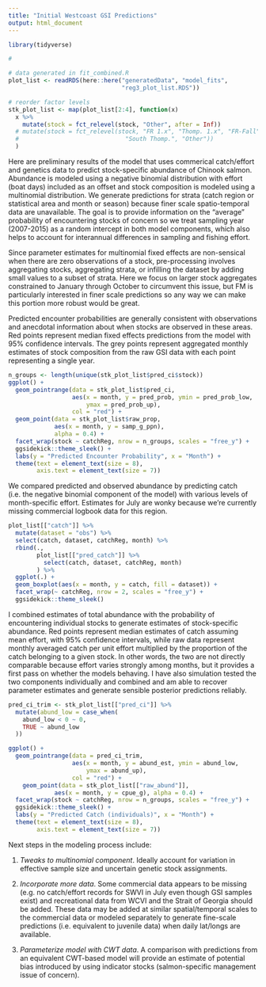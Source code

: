 ```yaml
---
title: "Initial Westcoast GSI Predictions"
output: html_document
---
```


```r
library(tidyverse)

#

# data generated in fit_combined.R
plot_list <- readRDS(here::here("generatedData", "model_fits",
                                "reg3_plot_list.RDS"))

# reorder factor levels
stk_plot_list <- map(plot_list[2:4], function(x) 
  x %>% 
    mutate(stock = fct_relevel(stock, "Other", after = Inf))
  # mutate(stock = fct_relevel(stock, "FR 1.x", "Thomp. 1.x", "FR-Fall", 
  #                              "South Thomp.", "Other"))
  )
```

Here are preliminary results of the model that uses commerical catch/effort and genetics data to predict stock-specific abundance of Chinook salmon. Abundance is modeled using a negative binomial distribution with effort (boat days) included as an offset and stock composition is modeled using a multinomial distribution. We generate predictions for strata (catch region or statistical area and month or season) because finer scale spatio-temporal data are unavailable. The goal is to provide information on the "average" probability of encountering stocks of concern so we treat sampling year (2007-2015) as a random intercept in both model components, which also helps to account for interannual differences in sampling and fishing effort.

Since parameter estimates for multinomial fixed effects are non-sensical when there are zero observations of a stock, pre-processing involves aggregating stocks, aggregating strata, or infilling the dataset by adding small values to a subset of strata. Here we focus on larger stock aggregates constrained to January through October to circumvent this issue, but FM is particularly interested in finer scale predictions so any way we can make this portion more robust would be great.

Predicted encounter probabilities are generally consistent with observations and anecdotal information about when stocks are observed in these areas. Red points represent median fixed effects predictions from the model with 95% confidence intervals. The grey points represent aggregated monthly estimates of stock composition from the raw GSI data with each point representing a single year. 

```r
n_groups <- length(unique(stk_plot_list$pred_ci$stock))
ggplot() +
  geom_pointrange(data = stk_plot_list$pred_ci,
                  aes(x = month, y = pred_prob, ymin = pred_prob_low,
                      ymax = pred_prob_up),
                  col = "red") +
  geom_point(data = stk_plot_list$raw_prop,
             aes(x = month, y = samp_g_ppn),
             alpha = 0.4) +
  facet_wrap(stock ~ catchReg, nrow = n_groups, scales = "free_y") +
  ggsidekick::theme_sleek() +
  labs(y = "Predicted Encounter Probability", x = "Month") +
  theme(text = element_text(size = 8),
        axis.text = element_text(size = 7))
```

We compared predicted and observed abundance by predicting catch (i.e. the negative binomial component of the model) with various levels of month-specific effort. Estimates for July are wonky because we're currently missing commercial logbook data for this region.

```r
plot_list[["catch"]] %>% 
  mutate(dataset = "obs") %>% 
  select(catch, dataset, catchReg, month) %>% 
  rbind(., 
        plot_list[["pred_catch"]] %>% 
          select(catch, dataset, catchReg, month)
        ) %>% 
  ggplot(.) +
  geom_boxplot(aes(x = month, y = catch, fill = dataset)) +
  facet_wrap(~ catchReg, nrow = 2, scales = "free_y") +
  ggsidekick::theme_sleek()

```
I combined estimates of total abundance with the probability of encountering individual stocks to generate estimates of stock-specific abundance. Red points represent median estimates of catch assuming mean effort, with 95% confidence intervals, while raw data represent monthly averaged catch per unit effort multiplied by the proportion of the catch belonging to a given stock. In other words, the two are not directly comparable because effort varies strongly among months, but it provides a first pass on whether the models behaving. I have also simulation tested the two components individually and combined and am able to recover parameter estimates and generate sensible posterior predictions reliably.

```r
pred_ci_trim <- stk_plot_list[["pred_ci"]] %>%
  mutate(abund_low = case_when(
    abund_low < 0 ~ 0,
    TRUE ~ abund_low
  ))

ggplot() +
  geom_pointrange(data = pred_ci_trim,
                  aes(x = month, y = abund_est, ymin = abund_low,
                      ymax = abund_up),
                  col = "red") +
    geom_point(data = stk_plot_list[["raw_abund"]],
             aes(x = month, y = cpue_g), alpha = 0.4) +
  facet_wrap(stock ~ catchReg, nrow = n_groups, scales = "free_y") +
  ggsidekick::theme_sleek() +
  labs(y = "Predicted Catch (individuals)", x = "Month") +
  theme(text = element_text(size = 8),
        axis.text = element_text(size = 7))
```

Next steps in the modeling process include:

1. _Tweaks to multinomial component_. Ideally account for variation in effective sample size and uncertain genetic stock assignments.

2. _Incorporate more data_. Some commercial data appears to be missing (e.g. no catch/effort records for SWVI in July even though GSI samples exist) and  recreational data from WCVI and the Strait of Georgia should be added. These data may be added at similar spatial/temporal scales to the commercial data or modeled separately to generate fine-scale predictions (i.e. equivalent to juvenile data) when daily lat/longs are available.

3. _Parameterize model with CWT data_. A comparison with predictions from an equivalent CWT-based model will provide an estimate of potential bias introduced by using indicator stocks (salmon-specific management issue of concern).
